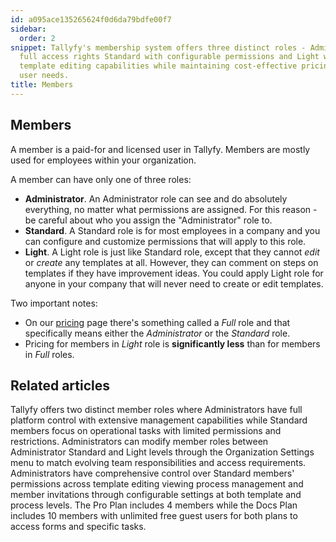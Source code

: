 ```yaml
---
id: a095ace135265624f0d6da79bdfe00f7
sidebar:
  order: 2
snippet: Tallyfy's membership system offers three distinct roles - Administrator with
  full access rights Standard with configurable permissions and Light with limited
  template editing capabilities while maintaining cost-effective pricing for different
  user needs.
title: Members
---
```


## Members

A member is a paid-for and licensed user in Tallyfy. Members are mostly used for employees within your organization.

A member can have only one of three roles:

- **Administrator**. An Administrator role can see and do absolutely everything, no matter what permissions are assigned. For this reason - be careful about who you assign the "Administrator" role to.
- **Standard**. A Standard role is for most employees in a company and you can configure and customize permissions that will apply to this role.
- **Light**. A Light role is just like Standard role, except that they cannot _edit_ or _create_ any templates at all. However, they can comment on steps on templates if they have improvement ideas. You could apply Light role for anyone in your company that will never need to create or edit templates.

Two important notes:

* On our [pricing](https://tallyfy.com/pricing/) page there's something called a _Full_ role and that specifically means either the _Administrator_ or the _Standard_ role.
* Pricing for members in _Light_ role is **significantly less** than for members in _Full_ roles.



<PageTree />


## Related articles
<CardGrid>
<LinkTitleCard header="<b>Members > Standard and Admin members</b>" href="/products/pro/documenting/members/standard-admin-members/" > Tallyfy offers two distinct member roles where Administrators have full platform control with extensive management capabilities while Standard members focus on operational tasks with limited permissions and restrictions. </LinkTitleCard>
<LinkTitleCard header="<b>Members > Change the role of a member</b>" href="/products/pro/documenting/members/how-can-i-change-a-members-role-in-tallyfy/" > Administrators can modify member roles between Administrator Standard and Light levels through the Organization Settings menu to match evolving team responsibilities and access requirements. </LinkTitleCard>
<LinkTitleCard header="<b>Members > Manage member permissions</b>" href="/products/pro/documenting/members/how-do-i-manage-member-permissions-in-tallyfy/" > Administrators have comprehensive control over Standard members' permissions across template editing viewing process management and member invitations through configurable settings at both template and process levels. </LinkTitleCard>
<LinkTitleCard header="<b>Billing > Tallyfy's Account and Member Limits</b>" href="/products/pro/settings/billing/what-are-tallyfys-account-and-member-limits/" > The Pro Plan includes 4 members while the Docs Plan includes 10 members with unlimited free guest users for both plans to access forms and specific tasks. </LinkTitleCard>
</CardGrid>